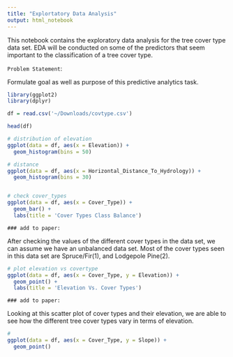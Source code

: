 ```yaml
---
title: "Explortatory Data Analysis"
output: html_notebook
---
```


This notebook contains the exploratory data analysis for the tree cover type data set. EDA will be conducted on some of the predictors that seem important to the classification of a tree cover type.

`Problem Statement`:

Formulate goal as well as purpose of this predictive analytics task. 

```r
library(ggplot2)
library(dplyr)
```

```r
df = read.csv('~/Downloads/covtype.csv')
```

```r
head(df)
```


```r
# distribution of elevation
ggplot(data = df, aes(x = Elevation)) +
  geom_histogram(bins = 50)
```

```r
# distance
ggplot(data = df, aes(x = Horizontal_Distance_To_Hydrology)) +
  geom_histogram(bins = 30)
```


```r

```

```r
# check cover_types 
ggplot(data = df, aes(x = Cover_Type)) +
  geom_bar() +
  labs(title = 'Cover Types Class Balance')
```
`### add to paper:`

After checking the values of the different cover types in the data set, we can assume we have an unbalanced data set. Most of the cover types seen in this data set are Spruce/Fir(1), and Lodgepole Pine(2).

```r
# plot elevation vs covertype
ggplot(data = df, aes(x = Cover_Type, y = Elevation)) + 
  geom_point() +
  labs(title = 'Elevation Vs. Cover Types')
```

`### add to paper:`

Looking at this scatter plot of cover types and their elevation, we are able to see how the different tree cover types vary in terms of elevation. 

```r
# 
ggplot(data = df, aes(x = Cover_Type, y = Slope)) + 
  geom_point()
```

```r
```


```r
```

